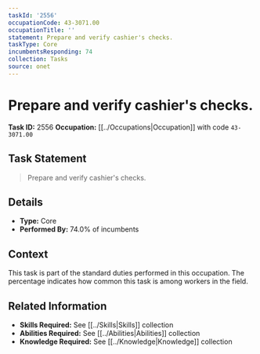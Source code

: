 ```yaml
---
taskId: '2556'
occupationCode: 43-3071.00
occupationTitle: ''
statement: Prepare and verify cashier's checks.
taskType: Core
incumbentsResponding: 74
collection: Tasks
source: onet
---
```

# Prepare and verify cashier's checks.

**Task ID:** 2556
**Occupation:** [[../Occupations|Occupation]] with code `43-3071.00`

## Task Statement

> Prepare and verify cashier's checks.

## Details

- **Type:** Core
- **Performed By:** 74.0% of incumbents

## Context

This task is part of the standard duties performed in this occupation. The percentage indicates how common this task is among workers in the field.

## Related Information

- **Skills Required:** See [[../Skills|Skills]] collection
- **Abilities Required:** See [[../Abilities|Abilities]] collection
- **Knowledge Required:** See [[../Knowledge|Knowledge]] collection
